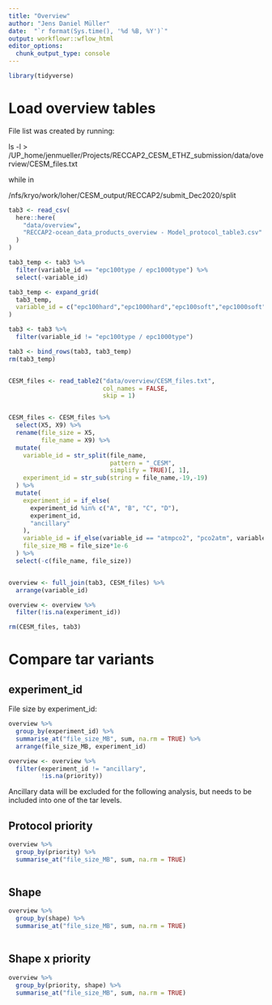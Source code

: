 ```yaml
---
title: "Overview"
author: "Jens Daniel Müller"
date:  "`r format(Sys.time(), '%d %B, %Y')`"
output: workflowr::wflow_html
editor_options:
  chunk_output_type: console
---
```


```r

library(tidyverse)

```


# Load overview tables

File list was created by running:

ls -l > /UP_home/jenmueller/Projects/RECCAP2_CESM_ETHZ_submission/data/overview/CESM_files.txt

while in 

/nfs/kryo/work/loher/CESM_output/RECCAP2/submit_Dec2020/split


```r


tab3 <- read_csv(
  here::here(
    "data/overview",
    "RECCAP2-ocean_data_products_overview - Model_protocol_table3.csv"
  )
)

tab3_temp <- tab3 %>% 
  filter(variable_id == "epc100type / epc1000type") %>% 
  select(-variable_id)

tab3_temp <- expand_grid(
  tab3_temp,
  variable_id = c("epc100hard","epc1000hard","epc100soft","epc1000soft")
)

tab3 <- tab3 %>% 
  filter(variable_id != "epc100type / epc1000type")

tab3 <- bind_rows(tab3, tab3_temp)
rm(tab3_temp)


CESM_files <- read_table2("data/overview/CESM_files.txt",
                          col_names = FALSE,
                          skip = 1)


CESM_files <- CESM_files %>%
  select(X5, X9) %>%
  rename(file_size = X5,
         file_name = X9) %>%
  mutate(
    variable_id = str_split(file_name,
                            pattern = "_CESM",
                            simplify = TRUE)[, 1],
    experiment_id = str_sub(string = file_name,-19,-19)
  ) %>%
  mutate(
    experiment_id = if_else(
      experiment_id %in% c("A", "B", "C", "D"),
      experiment_id,
      "ancillary"
    ),
    variable_id = if_else(variable_id == "atmpco2", "pco2atm", variable_id),
    file_size_MB = file_size*1e-6
  ) %>%
  select(-c(file_name, file_size))


overview <- full_join(tab3, CESM_files) %>%
  arrange(variable_id)

overview <- overview %>%
  filter(!is.na(experiment_id))

rm(CESM_files, tab3)

```

# Compare tar variants

## experiment_id

File size by experiment_id:

```r

overview %>% 
  group_by(experiment_id) %>% 
  summarise_at("file_size_MB", sum, na.rm = TRUE) %>% 
  arrange(file_size_MB, experiment_id)

overview <- overview %>% 
  filter(experiment_id != "ancillary",
         !is.na(priority))

```

Ancillary data will be excluded for the following analysis, but needs to be included into one of the tar levels.

## Protocol priority

```r

overview %>% 
  group_by(priority) %>% 
  summarise_at("file_size_MB", sum, na.rm = TRUE)
  
```

## Shape

```r

overview %>% 
  group_by(shape) %>% 
  summarise_at("file_size_MB", sum, na.rm = TRUE)
  
```

## Shape x priority

```r

overview %>% 
  group_by(priority, shape) %>% 
  summarise_at("file_size_MB", sum, na.rm = TRUE)
  
```


